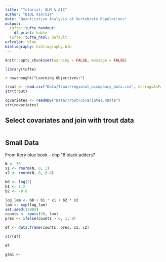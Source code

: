```yaml
---
title: "Tutorial: GLM & AIC"
author: "BIOL 414/514"
date: "Quantitative Analysis of Vertebrate Populations"
output:
  tufte::tufte_handout:
    df_print: kable
  tufte::tufte_html: default
urlcolor: blue
bibliography: bibliography.bib
---
```


```r
knitr::opts_chunk$set(warning = FALSE, message = FALSE) 
```

```r
library(tufte)
```


`r newthought("Learning Objectives:")`




```r
trout <- read.csv("Data/Trout/regional_occupancy_data.csv", stringsAsFactors = FALSE)
str(trout)
```


```r
covariates <- readRDS("Data/Trout/covariates.RData")
str(covariates)
```

## Select covariates and join with trout data

```r

```




## Small Data 

From Kery blue book - chp 18 black adders?

```r
N <- 30
x1 <- rnorm(N, 0, 1)
x2 <- rnorm(N, 0, 0.8)

b0 <- log(2)
b1 <- 1.2
b2 <- -0.8

log_lam <- b0 + b1 * x1 + b2 * x2
lam <- exp(log_lam)
set.seed(13984)
counts <- rpois(30, lam)
pres <- ifelse(counts > 0, 1, 0)

df <- data.frame(counts, pres, x1, x2)
```


```r
str(df)

df

glm1 <- 
```


